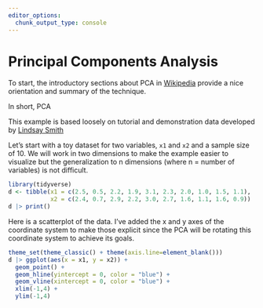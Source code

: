 ```yaml
---
editor_options: 
  chunk_output_type: console
---
```


# Principal Components Analysis 

To start, the introductory sections about PCA in [Wikipedia](https://en.wikipedia.org/wiki/Principal_component_analysis) provide a nice orientation and summary of the technique.

In short, PCA 



This example is based loosely on tutorial and demonstration data developed by [Lindsay Smith](https://www.iro.umontreal.ca/~pift6080/H09/documents/papers/pca_tutorial.pdf)



Let's start with a toy dataset for two variables, `x1` and `x2` and a sample size of 10.  We will work in two dimensions to make the example easier to visualize but the generalization to n dimensions (where n = number of variables) is not difficult.

```r
library(tidyverse)
d <- tibble(x1 = c(2.5, 0.5, 2.2, 1.9, 3.1, 2.3, 2.0, 1.0, 1.5, 1.1),
            x2 = c(2.4, 0.7, 2.9, 2.2, 3.0, 2.7, 1.6, 1.1, 1.6, 0.9))
d |> print()
```

Here is a scatterplot of the data.   I've added the x and y axes of the coordinate system to make those explicit since the PCA will be rotating this coordinate system to achieve its goals.

```r
theme_set(theme_classic() + theme(axis.line=element_blank()))
d |> ggplot(aes(x = x1, y = x2)) +
  geom_point() +
  geom_hline(yintercept = 0, color = "blue") +
  geom_vline(xintercept = 0, color = "blue") +
  xlim(-1,4) +
  ylim(-1,4) 
```



